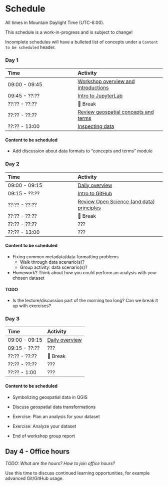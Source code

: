 # Schedule

<!-- TODO: These links currently work but produce a visual overlap between the target of
the link and the header. How to resolve? Maybe something like:

    https://markus.oberlehner.net/blog/simple-solution-for-anchor-links-behind-sticky-headers/
-->

::: {.callout-note}
All times in Mountain Daylight Time (UTC-6:00).
:::

::: {.callout-warning}
This schedule is a work-in-progress and is subject to change!

Incomplete schedules will have a bulleted list of concepts under a `Content to be
scheduled` header.
:::


### Day 1

| Time          | Activity         |
| :------------ | :--------------- |
| 09:00 - 09:45 | [Workshop overview and introductions](materials.qmd#day-1-overview) |
| 09:45 - ??:?? | [Intro to JupyterLab](materials.qmd#intro-to-jupyterlab) |
| ??:?? - ??:?? | 🥙 Break |
| ??:?? - ??:?? | [Review geospatial concepts and terms](materials.qmd#review-geospatial-concepts-and-terms) |
| ??:?? - 13:00 | [Inspecting data](materials.qmd#inspecting-data) |


#### Content to be scheduled

* Add discussion about data formats to "concepts and terms" module 


### Day 2

| Time          | Activity         |
| :------------ | :--------------- |
| 09:00 - 09:15 | [Daily overview](materials.qmd#day-2-overview) |
| 09:15 - ??:?? | [Intro to GitHub](materials.qmd#intro-to-github) |
| ??:?? - ??:?? | [Review Open Science (and data) principles](materials.qmd#review-open-science-and-data-principles) |
| ??:?? - ??:?? | 🥙 Break |
| ??:?? - ??:?? | ??? |
| ??:?? - 13:00 | ??? |


#### Content to be scheduled

* Fixing common metadata/data formatting problems
    * Walk through data scenario(s)?
    * Group activity: data scenario(s)?
* Homework? Think about how you could perform an analysis with your chosen dataset

<!-- TODO:
* Add slide on Zenodo to "Intro to GitHub" module
* Add Jupyter Notebook from day 1 to repo during "Intro to GitHub" exercise
-->


#### TODO

* Is the lecture/discussion part of the morning too long? Can we break it up with
  exercises?


### Day 3

| Time          | Activity         |
| :------------ | :--------------- |
| 09:00 - 09:15 | [Daily overview](materials.qmd#day-3-overview) |
| 09:15 - ??:?? | ??? |
| ??:?? - ??:?? | 🥙 Break |
| ??:?? - ??:?? | ??? |
| ??:?? - 1:00  | ??? |


#### Content to be scheduled

* Symbolizing geospatial data in QGIS
<!-- TODO:
    * Colormaps (15 minutes)
        * `cmocean` as a strong default
            * How to add `cmocean` to QGIS (_TODO: add link to video_)
        * Common mistakes in choosing a colormap
            * Colorbrewer (a useful tool, but very specific use-case)
            * Jet / rainbow
        * Colormap analysis with `viscm`. _TODO: consider utilizing
          <https://github.com/nsidc/colormap-analysis>_
    * Representing vector data attributes (10 minutes)
        * Point markers
        * Color
        * Size
        * Labels
        * Scale dependent rendering
    * Accessibility related concerns?
-->

* Discuss geospatial data transformations
<!-- TODO:
    * Concepts
        * Reprojection
            * _TODO: consider discussion about characteristics of common
              projections and why you might want to use one over another._
        * Resampling
        * Subsetting
        * Conversion (raster <-> vector)
        * _TODO: Consider discussion about information loss from common
          transformations (reprojection, resampling, datatype conversion
          (raster<->vector))_
    * Tools / Techniques
        * QGIS Processing Toolbox (brief mention, participants should be
          familiar with this from the [beginner tutorial
          series](https://www.youtube.com/watch?v=znKeiV3-Amo&amp;index=5)).
        * gdalwarp, ogr2ogr, ...
        * Python (rasterio, shapely, Xarray, pyresample, PyQGIS, ...)
        * _TODO: create notebook examples for various tools_
    * Pitfalls
        * Some metadata in the source data may be carried over to the output,
          resulting in outdated metadata. For example, we have that issue with
          the bedmachine data produced for QGreenland. We can `gdalwarp` a
          bedmachine dataset to WGS84 and observe that the `mapping#` namespace
          continues to specify "polar stereographic" projection. On the plus side,
          citation and other metadata which we want to keep was also pulled over. This
          means you may need to do some manual metadata management when you apply
          transformations.
-->

* Exercise: Plan an analysis for your dataset
<!-- TODO:
    * Choose an idea for an analysis involving your dataset.
    * Using a Jupyter Notebook:
        * Outline what steps you need to take to perform the analysis.
        * Estimate the time it would require to develop your analysis.
        * If there are barriers to performing your analysis, document what they
          are and how you could overcome them given the necessary resources
          (time, additional datasets, etc.).
    * Commit the notebook and push it to GitHub.
-->

* Exercise: Analyze your dataset
<!-- TODO:
    * If possible, begin to perform your group's chosen analysis.
    * If your analysis is not possible, consider one of the following activities:
        * If your group's dataset is not "QGreenland-Friendly", make it so.
            * EPSG:3413
            * Use the QGreenland "Greenland-focused boundary" layer to subset the
              data (`Reference/QGreenland` boundaries in the QGreenland **Layers
              Panel**).
            * Make sure the data is GeoTIFF or GeoPackage.
        * Data analysis scenario
            * _TODO: consider additional data/analysis scenarios that groups can try if
              they have the time / do not have an analysis for their dataset._
-->

* End of workshop group report
<!-- TODO:
    * Tell us about what you learned
    * Provide a brief overview of your analysis / ideas for future analysis with
      the dataset you chose.
-->


## Day 4 - Office hours

_TODO: What are the hours? How to join office hours?_

Use this time to discuss continued learning opportunities, for example advanced
Git/GitHub usage.
